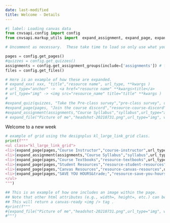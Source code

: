 ```yaml
---
date: last-modified
title: Welcome - Details
---
```


```python
#| label: Loading canvas data
from cnvsapi.config import config
from cnvsapi.markup_utils import  expand_assignment, expand_page, expand_quiz, expand_file

# Uncomment as necessary.  These take time to load so only use what you need.

pages = config.get_pages()
#quizzes = config.get_quizzes()
assignments = config.get_assignment_groups(include=['assignments']) # from Canvas
files = config.get_files()

# Here is an example of how these are expanded.
# expand_xxx( xxx, "title","resource name", url_type, **kwargs )
# url_type="anchor" ->  <a href="resource name" **kwargs>title</a>
# url_type="img" -> <img src="resource_name" title="title" **kwargs )
#
#expand_quiz(quizzes, "Take the Pre-class survey","pre-class survey", url_type="anchor", target="_blank")
#expand_page(pages, "Join the course discord","resource-course-discord", url_type="anchor", target="_blank")
#expand_assignment(assignments,"Course Syllabus","syllabus",url_type="anchor")
# expand_file("Picture of me","headshot-20210731.png",url_type="img", width="200px")

```

<p class="lead">Welcome to a new week</p>





```python
# example of grid using the designplus kl_large_link_grid class.
print(f"""
<ul class="kl_large_link_grid">
<li>{expand_page(pages,"Course Instructor","course-instructor",url_type="anchor")}</li>
<li>{expand_assignment(assignments,"Course Syllabus","syllabus",url_type="anchor")}</li>
<li>{expand_page(pages,"Course Textbooks","resource-textbooks",url_type="anchor")}</li>
<li>{expand_page(pages,"Student Resources","resource-student-resources",url_type="anchor")}</li>
<li>{expand_page(pages,"Canvas Resources","resource-canvas-resources",url_type="anchor")}</li>
<li>{expand_page(pages,"SAVE YOU HOURS&trade;","resource-save-you-hours",url_type="anchor")}</li>
</ul>
""")
```

```python
## This is an example of how one includes an image within the page.
## Note that other html attributes (e.g., width=, height=, etc.) can be added
## This will return a canvas-ready <img /> tag .
#print(f"""
#{expand_file("Picture of me","headshot-20210731.png",url_type="img", width="200px")}
#""")
```